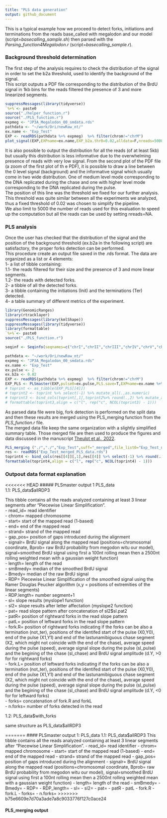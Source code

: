 ```yaml
---
title: "PLS data generation"
output: github_document
---
```


This is a typical example how we proceed to detect forks, initiations and terminations from the reads base_called with megalodon and our model (script=*basecalling_sample.sh*) then parsed with the *Parsing_function4Megalodon.r*  (script=*basecalling_sample.r*).  

### Background threshold determination
The first step of the analysis requires to check the distribution of the signal in order to set the b2a threshold, used to identify the background of the signal.  
This script outputs a PDF file corresponding to the distribution of the BrdU signal in 1kb bins for the reads filtered the presence of 3 and more linearized segments. 

```r
suppressMessages(library(tidyverse))
`%+%`<- paste0
source("./helper_function.r")
source("./PLS_function.r")
expmeg <- "JP3A_Megalodon_00_smdata.rds"
pathdata <- "~/work/Ori/newRaw_nt/"
ex.name <- "Exp_Test"
EXP <- readRDS(pathdata %+% expmeg)  %>% filter(chrom!="chrM")
plot_signal(EXP,EXPname=ex.name,EXP_b2a.thr0=0.02,alldata=F,nreads=5000,saved=T,plotit=T)
```
 
It is also possible to output the distribution for all the reads (of at least 5kb) but usually this distribution is less informative due to the overwhelming presence of reads with very low signal. 
From the second plot of the PDF file (a zoom of the first plot of th e PDF), it is possible to draw a line between the 0 level signal (background) and the informative signal which usually come in two wide distribution. One of medium level mode corresponding to the DNA replicated during the chase and one with higher level mode corresponding to the DNA replicated during the pulse.  
The position of this line was the threshold we fixed for our further analysis. This threshold was quite similar between all the experiments we analyzed, thus a fixed threshold of 0.02 was chosen to simplify the pipeline.  
We also limit to 5000 the number of reads used for this evaluation to speed up the computation but all the reads can be used by setting nreads=NA.  

### PLS analysis
Once the user has checked that the distribution of the signal and the position of the background threshold (ex.b2a in the following script) are satisfactory, the proper forks detection can be performed.  
This procedure create an output file saved in the .rds format. The data are organized as a list or 4 elements:  
1- a list of tibble containing:  
1.1- the reads filtered for their size and the presence of 3 and more linear segments.  
1.2- the reads with detected forks.  
2- a tibble of all the detected forks.  
3- a tibble containing the initiations (Init) and the terminations (Ter) detected.  
4- a table summary of different metrics of the experiment.   
```r
library(GenomicRanges)
library(rtracklayer)
suppressMessages(library(kmlShape))
suppressMessages(library(tidyverse))
library(formattable)
`%+%`<- paste0
source("./PLS_function.r")

seqinf <- Seqinfo(seqnames=c("chrI","chrII","chrIII","chrIV","chrV","chrVI","chrVII","chrVIII","chrIX","chrX","chrXI","chrXII","chrXIII","chrXIV","chrXV","chrXVI","chrM","rDNA-10R"),seqlengths=c(230218,813184,316620,1531933,576874,270161,1090940,562643,439888,745751,666816,1078177,924431,784333,1091291,948066,85779,113097), isCircular=c(rep(F,16),T,F),genome="S288CrDNA")

pathdata <- "~/work/Ori/newRaw_nt/"
expmeg <- "JP3A_Megalodon_00_smdata.rds"
ex.name <- "Exp_Test"
ex.pulse <- 2
ex.b2a <- 0.02
EXP <- readRDS(pathdata %+% expmeg)  %>% filter(chrom!="chrM")
EXP_PLS <- PLSmaster(EXP,pulse0=ex.pulse,PLS.save=T,EXPname=ex.name %+% "_nt",b2a=ex.b2a)
# toprint <- as_tibble(EXP_PLS[[4]])
# toprint2 <- toprint %>% select(-1) %>% mutate_all(.,as.numeric)
# toprint3 <- bind_cols(toprint[,1],toprint2%>% round(.,2) %>% mutate_all(formatC, digit=4))
# formattable(toprint3,align = c("l", rep("c", NCOL(toprint3) - 1)))
```

As parsed data file were big, fork detection is performed on the split data and then these results are merged using the PLS_merging function from the *PLS_function.r* file.  
The merged data file keep the same organization with a slightly simplified summary table. Those merged file are then used to produce the figures and data discussed in the manuscript [Theulot et al., 2022](https://doi.org/XX.XXXXX/JOURNAL/REF).  
```r
PLS_merging ("./","./","Exp_Test",suff="_merged",file_list0="Exp_Test_nt_PLS_data.rds")
res <- readRDS("Exp_Test_merged_PLS_data.rds")
toprint4 <- bind_cols(res[[4]][,1],res[[4]] %>% select(-1) %>% round(.,2) %>% mutate_all(format, digit=4))
formattable(toprint4,align = c("l", rep("c", NCOL(toprint4) - 1)))
```

### Outpout data format explanation

<<<<<<< HEAD
##### PLSmaster output
1 PLS_data  
1.1: PLS_data$allRDP3  

This tibble contains all the reads analyzed containing at least 3 linear segments after "Piecewise Linear Simplification".  
- read_id= read identifier  
- chrom= mapped chromosome  
- start= start of the mapped read (1-based)  
- end= end of the mapped read  
- strand= strand of the mapped read  
- gap_pos= position of gaps introduced during the alignment  
- signalr= BrdU signal along the mapped read (positions=chromosomal coordinate, Bprob= raw BrdU probability from megodon witu our model), signal=smoothed BrdU signal using first a 100nt rolling mean then a 2500nt rolling weighted mean with a gaussian weight function)  
- length= length of the read  
- smBmedy= median of the smoothed BrdU signal  
- Bmedy= median of the raw BrdU signal  
- RDP= Piecewise Linear Simplification of the smoothed signal using the Ramer Douglas Peucker algorithm (x,y = positions of extremities of the linear segments)  
- RDP.length= number segment+1  
- sl= slope results (myslope1 function)  
- sl2= slope results after letter affectation (myslope2 function)  
- pat= read slope pattern after concatenation of sl2$sl.pat2  
- patR= position of rightward forks in the read slope pattern  
- patL= position of leftward forks in the read slope pattern  
- fork.R= position of rightward forks indicating if the forks can be also a termination (not_ter), positions of the identifed start of the pulse (X0,Y0), end of the pulse (X1,Y1) and end of the lastunamibiguous chase segment (X2, which might not coincide with the end of the chase), average speed during the pulse (speed), average signal slope during the pulse (sl_pulse) and the begining of the chase (sl_chase) and BrdU signal amplitude (d.Y, >0 for for rightward forks)  
- fork.L= position of leftward forks indicating if the forks can be also a termination (not_ter), positions of the identifed start of the pulse (X0,Y0), end of the pulse (X1,Y1) and end of the lastunamibiguous chase segment (X2, which might not coincide with the end of the chase), average speed during the pulse (speed), average signal slope during the pulse (sl_pulse) and the begining of the chase (sl_chase) and BrdU signal amplitude (d.Y, <0 for for leftward forks)  
- forks= concatenation of fork.R and forkL  
- n.forks= number of forks detected in the read  

1.2: PLS_data$with_forks  

same structure as PLS_data$allRDP3  

=======
#### PLSmaster output
1: PLS_data
1.1: PLS_data$allRDP3
This tibble contains all the reads analyzed containing at least 3 linear segments after "Piecewise Linear Simplification". 
- read_id= read identifier
- chrom= mapped chromosome
- start= start of the mapped read (1-based)
- end= end of the mapped read
- strand= strand of the mapped read
- gap_pos= position of gaps introduced during the alignment
- signalr= BrdU signal along the mapped read (positions=chromosomal coordinate, Bprob= raw BrdU probability from megodon witu our model), signal=smoothed BrdU signal using first a 100nt rolling mean then a 2500nt rolling weighted mean with a gaussian weight function)
- length= length of the read
- smBmedy=
- Bmedy=
- RDP=
- RDP_length=
- sl=
- sl2=
- pat=
- patR
- patL
- fork.R
- fork.L
- forks=
- n.forks=
>>>>>>> b75e6609e7d70a3ade7a8c9033776f127c0ace24

#### PLS_merging output

